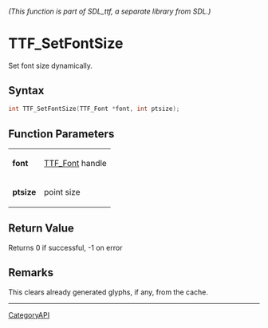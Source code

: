 ====== (This function is part of SDL_ttf, a separate library from SDL.) ======
= TTF_SetFontSize =

Set font size dynamically.

== Syntax ==

<syntaxhighlight lang='c'>
int TTF_SetFontSize(TTF_Font *font, int ptsize);
</syntaxhighlight>

== Function Parameters ==

{|
|'''font'''
|[[TTF_Font]] handle
|-
|'''ptsize'''
|point size
|}

== Return Value ==

Returns 0 if successful, -1 on error

== Remarks ==

This clears already generated glyphs, if any, from the cache.

----
[[CategoryAPI]]


